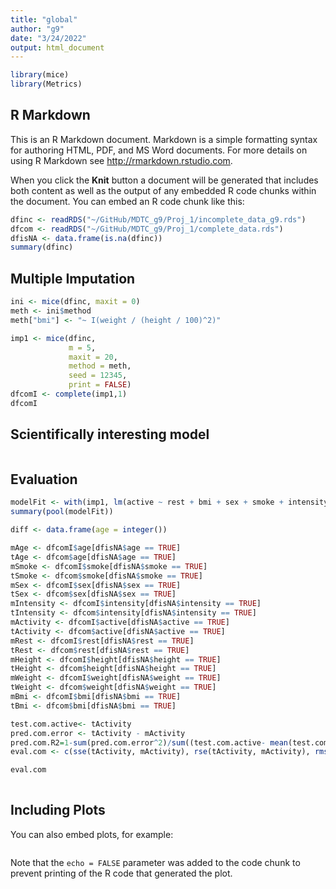 ```yaml
---
title: "global"
author: "g9"
date: "3/24/2022"
output: html_document
---
```


```r
library(mice)
library(Metrics)
```

## R Markdown

This is an R Markdown document. Markdown is a simple formatting syntax for authoring HTML, PDF, and MS Word documents. For more details on using R Markdown see <http://rmarkdown.rstudio.com>.

When you click the **Knit** button a document will be generated that includes both content as well as the output of any embedded R code chunks within the document. You can embed an R code chunk like this:

```r
dfinc <- readRDS("~/GitHub/MDTC_g9/Proj_1/incomplete_data_g9.rds")
dfcom <- readRDS("~/GitHub/MDTC_g9/Proj_1/complete_data.rds")
dfisNA <- data.frame(is.na(dfinc))
summary(dfinc)
```


## Multiple Imputation
```r
ini <- mice(dfinc, maxit = 0)
meth <- ini$method
meth["bmi"] <- "~ I(weight / (height / 100)^2)"
```


```r
imp1 <- mice(dfinc,
             m = 5,
             maxit = 20,
             method = meth,
             seed = 12345,
             print = FALSE)
dfcomI <- complete(imp1,1)
dfcomI
```
## Scientifically interesting model

```r

```

## Evaluation
```r
modelFit <- with(imp1, lm(active ~ rest + bmi + sex + smoke + intensity))
summary(pool(modelFit))
```

```r
diff <- data.frame(age = integer())

mAge <- dfcomI$age[dfisNA$age == TRUE]
tAge <- dfcom$age[dfisNA$age == TRUE]
mSmoke <- dfcomI$smoke[dfisNA$smoke == TRUE]
tSmoke <- dfcom$smoke[dfisNA$smoke == TRUE]
mSex <- dfcomI$sex[dfisNA$sex == TRUE]
tSex <- dfcom$sex[dfisNA$sex == TRUE]
mIntensity <- dfcomI$intensity[dfisNA$intensity == TRUE]
tIntensity <- dfcom$intensity[dfisNA$intensity == TRUE]
mActivity <- dfcomI$active[dfisNA$active == TRUE]
tActivity <- dfcom$active[dfisNA$active == TRUE]
mRest <- dfcomI$rest[dfisNA$rest == TRUE]
tRest <- dfcom$rest[dfisNA$rest == TRUE]
mHeight <- dfcomI$height[dfisNA$height == TRUE]
tHeight <- dfcom$height[dfisNA$height == TRUE]
mWeight <- dfcomI$weight[dfisNA$weight == TRUE]
tWeight <- dfcom$weight[dfisNA$weight == TRUE]
mBmi <- dfcomI$bmi[dfisNA$bmi == TRUE]
tBmi <- dfcom$bmi[dfisNA$bmi == TRUE]
```

```r
test.com.active<- tActivity
pred.com.error <- tActivity - mActivity
pred.com.R2=1-sum(pred.com.error^2)/sum((test.com.active- mean(test.com.active))^2)
eval.com <- c(sse(tActivity, mActivity), rse(tActivity, mActivity), rmse(tActivity, mActivity), pred.com.R2)

eval.com
 
```

## Including Plots

You can also embed plots, for example:

```r

```

Note that the `echo = FALSE` parameter was added to the code chunk to prevent printing of the R code that generated the plot.
